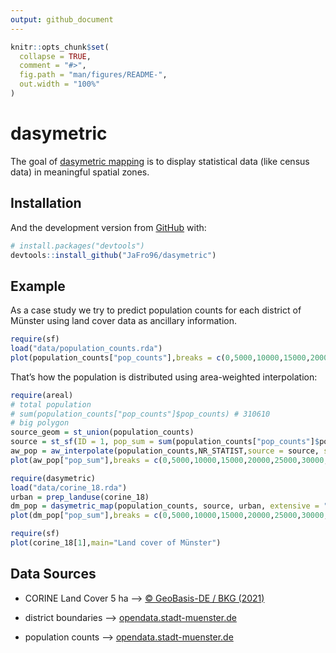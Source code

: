 ```yaml
---
output: github_document
---
```


```r
knitr::opts_chunk$set(
  collapse = TRUE,
  comment = "#>",
  fig.path = "man/figures/README-",
  out.width = "100%"
)
```

# dasymetric

<!-- badges: start -->
<!-- badges: end -->

The goal of [dasymetric mapping](https://en.wikipedia.org/wiki/Dasymetric_map) is to display statistical data (like census data) in meaningful spatial zones. 

## Installation

And the development version from [GitHub](https://github.com/) with:

``` r
# install.packages("devtools")
devtools::install_github("JaFro96/dasymetric")
```
## Example

As a case study we try to predict population counts for each district of Münster using land cover data as ancillary information.

```r
require(sf)
load("data/population_counts.rda")
plot(population_counts["pop_counts"],breaks = c(0,5000,10000,15000,20000,25000,30000,35000,40000,45000), main="Population (2018)")
```

That's how the population is distributed using area-weighted interpolation:

```r
require(areal)
# total population
# sum(population_counts["pop_counts"]$pop_counts) # 310610
# big polygon
source_geom = st_union(population_counts)
source = st_sf(ID = 1, pop_sum = sum(population_counts["pop_counts"]$pop_counts), source_geom)
aw_pop = aw_interpolate(population_counts,NR_STATIST,source = source, sid = ID,weight = "sum", extensive = "pop_sum", output = "sf")
plot(aw_pop["pop_sum"],breaks = c(0,5000,10000,15000,20000,25000,30000,35000,40000,45000),main="Area-weighted Interpolation of Population (2018)")
```

```r
require(dasymetric)
load("data/corine_18.rda")
urban = prep_landuse(corine_18)
dm_pop = dasymetric_map(population_counts, source, urban, extensive = "pop_sum")
plot(dm_pop["pop_sum"],breaks = c(0,5000,10000,15000,20000,25000,30000,35000,40000,45000),main="Dasymetric population map based on land use information (2018)")
```


```r
require(sf)
plot(corine_18[1],main="Land cover of Münster")
```

## Data Sources
- CORINE Land Cover 5 ha --> [© GeoBasis-DE / BKG (2021)](https://gdz.bkg.bund.de/index.php/default/catalog/product/view/id/1071/s/corine-land-cover-5-ha-stand-2018-clc5-2018/category/8/?___store=default)

- district boundaries --> [opendata.stadt-muenster.de](https://opendata.stadt-muenster.de/dataset/geokoordinaten-der-stadtteil-grenzen-geometriedaten-der-kleinr%C3%A4umigen-gebietsgliederung)

- population counts --> [opendata.stadt-muenster.de](opendata.stadt-muenster.de)
